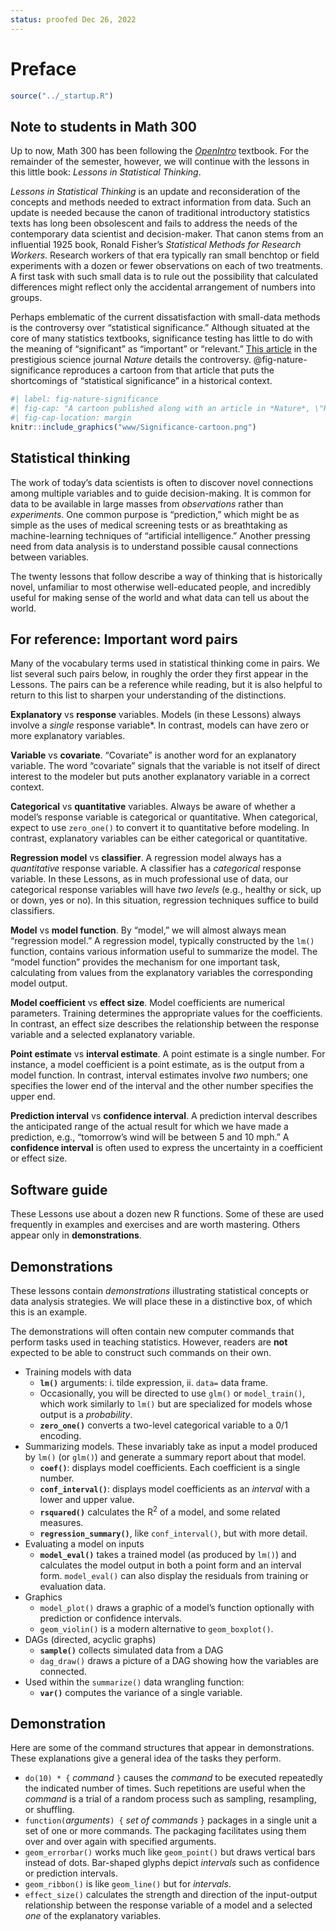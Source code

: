 ```yaml
---
status: proofed Dec 26, 2022
---
```


# Preface {.unnumbered .bogus}


```r
source("../_startup.R")
```

::: {.callout-note}
## Note to students in Math 300

Up to now, Math 300 has been following the [*OpenIntro*](http://openintro.com) textbook. For the remainder of the semester, however, we will continue with the lessons in this little book: *Lessons in Statistical Thinking*. 

:::

*Lessons in Statistical Thinking* is an update and reconsideration of the concepts and methods needed to extract information from data. Such an update is needed because the canon of traditional introductory statistics texts has long been obsolescent and fails to address the needs of the contemporary data scientist and decision-maker. That canon stems from an influential 1925 book, Ronald Fisher's *Statistical Methods for Research Workers*. Research workers of that era typically ran small benchtop or field experiments with a dozen or fewer observations on each of two treatments. A first task with such small data is to rule out the possibility that calculated differences might reflect only the accidental arrangement of numbers into groups.

Perhaps emblematic of the current dissatisfaction with small-data methods is the controversy over "statistical significance." Although situated at the core of many statistics textbooks, significance testing has little to do with the meaning of "significant" as "important" or "relevant." [This article](www/d41586-019-00857-9.pdf) in the prestigious science journal *Nature* details the controversy. @fig-nature-significance reproduces a cartoon from that article that puts the shortcomings of "statistical significance" in a historical context.

```r
#| label: fig-nature-significance
#| fig-cap: "A cartoon published along with an article in *Nature*, \"Retire statistical significance,\" showing this once-respected idea heading to the graveyard for outdated and misleading \"scientific\" concepts such as phlogiston and aether."
#| fig-cap-location: margin
knitr::include_graphics("www/Significance-cartoon.png")
```

## Statistical thinking

The work of today's data scientists is often to discover novel connections among multiple variables and to guide decision-making. It is common for data to be available in large masses from *observations* rather than *experiments*. One common purpose is "prediction," which might be as simple as the uses of medical screening tests or as breathtaking as machine-learning techniques of "artificial intelligence." Another pressing need from data analysis is to understand possible causal connections between variables. 

The twenty lessons that follow describe a way of thinking that is historically novel, unfamiliar to most otherwise well-educated people, and incredibly useful for making sense of the world and what data can tell us about the world. 

## For reference: Important word pairs

Many of the vocabulary terms used in statistical thinking come in pairs. We list several such pairs below, in roughly the order they first appear in the Lessons. The pairs can be a reference while reading, but it is also helpful to return to this list to sharpen your understanding of the distinctions.

**Explanatory** vs **response** variables. Models (in these Lessons) always involve a *single* response variable*. In contrast, models can have zero or more explanatory variables.

**Variable** vs **covariate**. "Covariate" is another word for an explanatory variable. The word "covariate" signals that the variable is not itself of direct interest to the modeler but puts another explanatory variable in a correct context.

**Categorical** vs **quantitative** variables. Always be aware of whether a model's response variable is categorical or quantitative. When categorical, expect to use `zero_one()` to convert it to quantitative before modeling. In contrast, explanatory variables can be either categorical or quantitative.

**Regression model** vs **classifier**. A regression model always has a *quantitative* response variable. A classifier has a *categorical* response variable. In these Lessons, as in much professional use of data, our categorical response variables will have *two levels* (e.g., healthy or sick, up or down, yes or no). In this situation, regression techniques suffice to build classifiers.

**Model** vs **model function**. By "model," we will almost always mean "regression model." A regression model, typically constructed by the `lm()` function, contains various information useful to summarize the model. The "model function" provides the mechanism for one important task, calculating from values from the explanatory variables the corresponding model output.

**Model coefficient** vs **effect size**. Model coefficients are numerical parameters. Training determines the appropriate values for the coefficients. In contrast, an effect size describes the relationship between the response variable and a selected explanatory variable.

**Point estimate** vs **interval estimate**. A point estimate is a single number. For instance, a model coefficient is a point estimate, as is the output from a model function. In contrast, interval estimates involve *two* numbers; one specifies the lower end of the interval and the other number specifies the upper end.

**Prediction interval** vs **confidence interval**. A prediction interval describes the anticipated range of the actual result for which we have made a prediction, e.g., "tomorrow's wind will be between 5 and 10 mph." A **confidence interval** is often used to express the uncertainty in a coefficient or effect size.

## Software guide

These Lessons use about a dozen new R functions. Some of these are used frequently in examples and exercises and are worth mastering. Others appear only in **demonstrations**.

::: {.callout-warning}
## Demonstrations

These lessons contain *demonstrations* illustrating statistical concepts or data analysis strategies. We will place these in a distinctive box, of which this is an example.

The demonstrations will often contain new computer commands that perform tasks used in teaching statistics. However, readers are **not** expected to be able to construct such commands on their own.
:::


* Training models with data
    - **`lm()`** arguments: i. tilde expression, ii. `data=` data frame.
    - Occasionally, you will be directed to use `glm()` or `model_train()`, which work similarly to `lm()` but are specialized for models whose output is a *probability*.
    - **`zero_one()`** converts a two-level categorical variable to a 0/1 encoding.
    
* Summarizing models. These invariably take as input a model produced by `lm()` (or `glm()`) and generate a summary report about that model.
    - **`coef()`**: displays model coefficients. Each coefficient is a single number.
    - **`conf_interval()`**: displays model coefficients as an *interval* with a lower and upper value.
    - **`rsquared()`** calculates the R^2^ of a model, and some related measures.
    - **`regression_summary()`**, like `conf_interval()`, but with more detail.
    
* Evaluating a model on inputs
    - **`model_eval()`** takes a trained model (as produced by `lm()`) and calculates the model output in both a point form and an interval form. `model_eval()` can also display the residuals from training or evaluation data.

* Graphics
    - `model_plot()` draws a graphic of a model's function optionally with prediction or confidence intervals.
    - `geom_violin()` is a modern alternative to `geom_boxplot()`.
    
* DAGs (directed, acyclic graphs)
    - **`sample()`** collects simulated data from a DAG
    - `dag_draw()` draws a picture of a DAG showing how the variables are connected.
    
* Used within the `summarize()` data wrangling function: 
    - **`var()`** computes the variance of a single variable.
    
::: {.callout-warning}
## Demonstration

Here are some of the command structures that appear in demonstrations. These explanations give a general idea of the tasks they perform.

- `do(10) * {` *command* `}` causes the *command* to be executed repeatedly the indicated number of times. Such repetitions are useful when the *command* is a trial of a random process such as sampling, resampling, or shuffling.
- `function(`*arguments*`) {` *set of commands* `}` packages in a single unit a set of one or more commands. The packaging facilitates using them over and over again with specified arguments.
- `geom_errorbar()` works much like `geom_point()` but draws vertical bars instead of dots. Bar-shaped glyphs depict *intervals* such as confidence or prediction intervals.
- `geom_ribbon()` is like `geom_line()` but for *intervals*. 
- `effect_size()` calculates the strength and direction of the input-output relationship between the response variable of a model and a selected *one* of the explanatory variables.
:::


